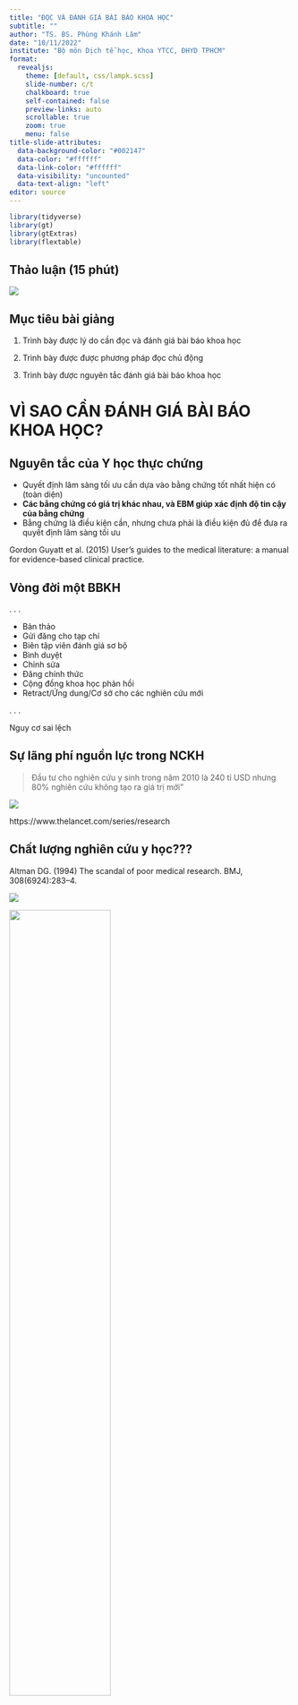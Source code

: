 ```yaml
---
title: "ĐỌC VÀ ĐÁNH GIÁ BÀI BÁO KHOA HỌC"
subtitle: ""
author: "TS. BS. Phùng Khánh Lâm"
date: "10/11/2022"
institute: "Bộ môn Dịch tễ học, Khoa YTCC, ĐHYD TPHCM"
format: 
  revealjs:
    theme: [default, css/lampk.scss]
    slide-number: c/t
    chalkboard: true
    self-contained: false
    preview-links: auto
    scrollable: true
    zoom: true
    menu: false
title-slide-attributes:
  data-background-color: "#002147"
  data-color: "#ffffff"
  data-link-color: "#ffffff"
  data-visibility: "uncounted"
  data-text-align: "left"
editor: source
---
```


```r
library(tidyverse)
library(gt)
library(gtExtras)
library(flextable)
```

## Thảo luận (15 phút)

![](figures/QRCode for Thảo luận trong buổi học Đọc và phê bình bài báo khoa học (CNDD năm 2) (10_11_2022)){fig-align=center}



## Mục tiêu bài giảng

1. Trình bày được lý do cần đọc và đánh giá bài báo khoa học

2. Trình bày được được phương pháp đọc chủ động

3. Trình bày được nguyên tắc đánh giá bài báo khoa học 

# VÌ SAO CẦN ĐÁNH GIÁ BÀI BÁO KHOA HỌC? {data-background=#002147}

## Nguyên tắc của Y học thực chứng

* Quyết định lâm sàng tối ưu cần dựa vào bằng chứng tốt nhất hiện có (toàn diện)
* __Các bằng chứng có giá trị khác nhau, và EBM giúp xác định độ tin cậy của bằng chứng__
* Bằng chứng là điều kiện cần, nhưng chưa phải là điều kiện đủ để đưa ra quyết định lâm sàng tối ưu

::: footer
Gordon Guyatt et al. (2015) User's guides to the medical literature: a manual for evidence-based clinical practice.
:::

## Vòng đời một BBKH

. . .

* Bản thảo
* Gửi đăng cho tạp chí
* Biên tập viên đánh giá sơ bộ
* Bình duyệt
* Chỉnh sửa
* Đăng chính thức
* Cộng đồng khoa học phản hồi
* Retract/Ứng dung/Cơ sở cho các nghiên cứu mới

. . .

::: ered
Nguy cơ sai lệch
:::



## Sự lãng phí nguồn lực trong NCKH

> Đầu tư cho nghiên cứu y sinh trong năm 2010 là 240 tỉ USD nhưng 80% nghiên cứu không tạo ra giá trị mới"

![](figures/STROBEnut_030.png){fig-align=center}

::: footer
https://www.thelancet.com/series/research
:::

## Chất lượng nghiên cứu y học???

::: footer
Altman DG. (1994) The scandal of poor medical research. BMJ, 308(6924):283–4.
:::

![](figures/PBYV_2021_01.png)

![](figures/PBYV_2021_02.png){width=60%}

## Đọc và phê bình bài báo khoa học

![](figures/PBYV_2021_14.png)

## Đọc và phê bình bài báo khoa học

![](figures/PBYV_2021_15.png)

# PHƯƠNG PHÁP ĐỌC BÀI BÁO KHOA HỌC {data-background=#002147}

## Cấu trúc thông thường của bài báo khoa học

. . .

[I]{.ered .large}ntroduction (đoạn cuối)

. . .

[M]{.ered .large}ethods

. . .

[R]{.ered .large}esults

. . .

[A]{.ered .large}nd

. . .

[D]{.ered .large}iscussion (đoạn đầu, đoạn cuối)

Conclusion

## Lấy thông tin chính từ bài báo

* Câu hỏi nghiên cứu: [PICO]{.ered}
* Phương pháp: Thiết kế nghiên cứu
* Kết quả/Kết luận chính

## Joyner MJ et al. (2021)

![](figures/PBYV_03.png){width=50%}

![](figures/PBYV_04.png){.absolute top=0 right=0 width=50%}

::: footer
Joyner MJ et al. (2021). NEJM, 384(11), 1015–1027. https://doi.org/10.1056/NEJMoa2031893
:::

## Tóm tắt bằng hình ảnh

![](figures/PBYV_07.jpg){width=80% fig-align=center}

::: footer
https://www.nejm.org/do/10.1056/NEJMdo006006/full/
:::

## Đọc "bị động" vs. Đọc "chủ động"

![](figures/PBYV_09.png){width=80% fig-align=center}

::: footer
Sun, T.-T. (2020). National Science Review, 7(9), 1422–1427. DOI: 10.1093/nsr/nwaa130
:::

## Phương pháp Q-P/C (Question, Predict, Compare)

. . .

Question (Hỏi)

* Câu hỏi nghiên cứu là gì? Vì sao nó quan trọng?
* Tôi sẽ làm như thế nào để trả lời câu hỏi đó?

. . .

Predict/Compare (Dự đoán/So sánh)

Trình tự thực hiện nghiên cứu

* Mở đầu --> Phương pháp --> Kết quả --> Bàn luận

::: footer
Sun, T.-T. (2020). National Science Review, 7(9), 1422–1427. DOI: 10.1093/nsr/nwaa130
:::

## Đọc "bị động" vs. Đọc "chủ động"

```r
tab <- data.frame(
  passive = c("Vâng lời không mục đích", "Không phê phán", "Tư tưởng hoàn tất công việc", "Chán, mệt mỏi", "Không hiểu bản chất nghiên cứu", "Ấn tượng hời hợt"),
  active = c("Đọc với câu hỏi có sẵn trong đầu", "Tôn trọng tác giả nhưng không xem họ không thể sai lầm", "Hoạt động trí tuệ thú vị", "Tập trung, chọn lọc, hiệu quả", "Hiểu sâu hơn về bản chất nghiên cứu", "Ấn tượng sâu đậm")
)
```

```r
gt(tab) %>%
  cols_label(passive = "Đọc bị động",
             active = "Đọc chủ động") %>%
  gt_highlight_rows(rows = seq(from = 1, to = nrow(tab), by = 2), fill = "#002147", font_color = "#ffffff") 
```

::: footer
Sun, T.-T. (2020). National Science Review, 7(9), 1422–1427. DOI: 10.1093/nsr/nwaa130
:::

# PHƯƠNG PHÁP ĐÁNH GIÁ BÀI BÁO KHOA HỌC {data-background=#002147}

## Đánh giá bài báo khoa học

. . .

* Đánh giá hình thức (đánh giá "bài báo")

. . .

* Đánh giá nội dung (đánh giá "nghiên cứu")

## Đánh giá hình thức

* Mục tiêu: bài báo có trình bày đầy đủ và rõ ràng các thông tin cần thiết để người đọc có thể đánh giá về nội dung

* Công cụ: hướng dẫn & bảng kiểm về cách viết bài báo khoa học

## equator-network

![](figures/PBYV_2021_07.png)

::: footer
https://www.equator-network.org/
:::

## CONSORT

![](figures/PBYV_02.png){width=80% fig-align=center}

::: footer
http://www.consort-statement.org/
:::

## STROBE

::: footer
https://www.strobe-statement.org
:::

![](figures/PBYV_2021_08.png){width=80% fig-align=center}

## Đánh giá nội dung

* Mục tiêu: đánh giá tính giá trị và khả năng áp dụng của kết quả nghiên cứu

* Công cụ: bảng kiểm đánh giá nguy cơ sai lệch

## Công cụ đánh giá nguy cơ sai lệch

![](figures/PBYV_08.png){width=80% fig-align=center}

::: footer
Page, M. J., McKenzie, J. E., & Higgins, J. P. T. (2018). BMJ Open, 8(3), e019703.10.1136/bmjopen-2017-019703
:::

## Cochrane Risk of Bias tool (RoB 2.0)

::: footer
https://www.riskofbias.info
:::

![](figures/PBYV_2021_09.png){fig-align=center}

## Cochrane Risk of Bias tool (RoB 2.0)

::: footer
https://www.riskofbias.info
:::

![](figures/PBYV_2021_10.png){fig-align=center}

## Critical Appraisal Skills Programme

::: footer
https://casp-uk.net/casp-tools-checklists/
:::

![](figures/PBYV_05.png){fig-align=center}

## Hướng dẫn thuyết trình bài báo

![](figures/HDTT.png){width=110% fig-align=center}

## Chu trình nghiên cứu

::: footer
Stephen B. Hulley et al. (2013). Designing clinical research.
:::

![](figures/DesignCR_01.png){fig-align=center}

## Chu trình nghiên cứu

![](figures/DesignCR_16.png){fig-align=center}

# KẾT LUẬN {data-background=#002147}

## Kết luận

. . .

Sự cần thiết của việc đọc & đánh giá bài báo khoa học

. . .

Đọc bài báo khoa học: đọc chủ động (phương pháp Q-PC)

. . .

Đánh giá bài báo khoa học

* Đánh giá hình thức: hướng dẫn viết bài báo
* Đánh giá nội dung: công cụ đánh giá sai lệch

. . .

Hướng dẫn

# CÁM ƠN CÁC EM ĐÃ THAM GIA BUỔI HỌC !

Link bài giảng: https://lampk.github.io/notes/Slide_DocDanhGiaBaiBaoKhoaHoc_20221109.html
